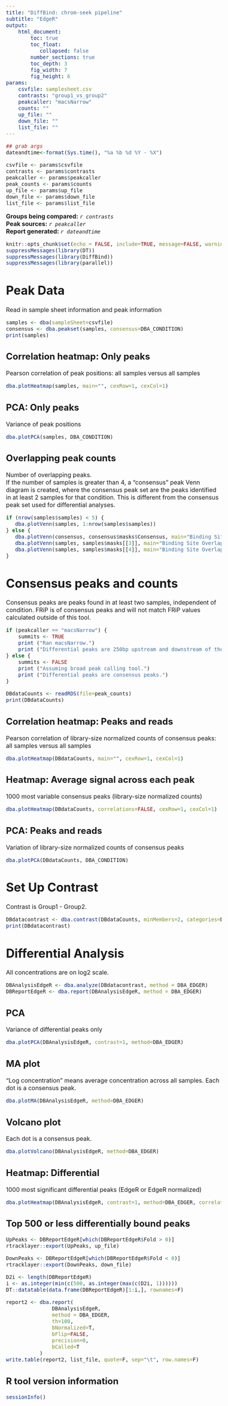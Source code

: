 ```yaml
---
title: "DiffBind: chrom-seek pipeline"
subtitle: "EdgeR"
output: 
    html_document:
        toc: true
        toc_float:
           collapsed: false
        number_sections: true
        toc_depth: 3
        fig_width: 7
        fig_height: 6
params:
    csvfile: samplesheet.csv
    contrasts: "group1_vs_group2"
    peakcaller: "macsNarrow"
    counts: ""
    up_file: ""
    down_file: ""     
    list_file: ""
---
```


<style type="text/css">
    body {
        font-size: 12pt;
    }
</style>

```r
## grab args
dateandtime<-format(Sys.time(), "%a %b %d %Y - %X")

csvfile <- params$csvfile
contrasts <- params$contrasts
peakcaller <- params$peakcaller
peak_counts <- params$counts
up_file <- params$up_file
down_file <- params$down_file
list_file <- params$list_file
```

**Groups being compared:**
    *`r contrasts`*  
**Peak sources:**
    *`r peakcaller`*  
**Report generated:** 
    *`r dateandtime`*  

```r
knitr::opts_chunk$set(echo = FALSE, include=TRUE, message=FALSE, warning=FALSE, error=FALSE)
suppressMessages(library(DT))
suppressMessages(library(DiffBind))
suppressMessages(library(parallel))
```

# Peak Data
Read in sample sheet information and peak information
```r
samples <- dba(sampleSheet=csvfile)
consensus <- dba.peakset(samples, consensus=DBA_CONDITION)
print(samples)
```

## Correlation heatmap: Only peaks
Pearson correlation of peak positions: all samples versus all samples  
```r
dba.plotHeatmap(samples, main="", cexRow=1, cexCol=1)
```

## PCA: Only peaks
Variance of peak positions  
```r
dba.plotPCA(samples, DBA_CONDITION)
```

## Overlapping peak counts
Number of overlapping peaks.  
If the number of samples is greater than 4, a "consensus" peak Venn diagram is created, where
the consensus peak set are the peaks identified in at least 2 samples for that condition. This is different
from the consensus peak set used for differential analyses.
```r
if (nrow(samples$samples) < 5) {
   dba.plotVenn(samples, 1:nrow(samples$samples)) 
} else {
   dba.plotVenn(consensus, consensus$masks$Consensus, main="Binding Site Overlaps: 'consensus', comparing between groups")
   dba.plotVenn(samples, samples$masks[[3]], main="Binding Site Overlaps: samples in Group1")
   dba.plotVenn(samples, samples$masks[[4]], main="Binding Site Overlaps: samples in Group2")
}
```

# Consensus peaks and counts
Consensus peaks are peaks found in at least two samples, independent of condition.
FRiP is of consensus peaks and will not match FRiP values calculated outside of this tool.
```r
if (peakcaller == "macsNarrow") {
    summits <- TRUE
    print ("Ran macsNarrow.")
    print ("Differential peaks are 250bp upstream and downstream of the summits.")
} else {
    summits <- FALSE
    print ("Assuming broad peak calling tool.")
    print ("Differential peaks are consensus peaks.")
}
```

```r
DBdataCounts <- readRDS(file=peak_counts)
print(DBdataCounts)
```

## Correlation heatmap: Peaks and reads
Pearson correlation of library-size normalized counts of consensus peaks: all samples versus all samples
```r
dba.plotHeatmap(DBdataCounts, main="", cexRow=1, cexCol=1)
```

## Heatmap: Average signal across each peak
1000 most variable consensus peaks (library-size normalized counts)
```r
dba.plotHeatmap(DBdataCounts, correlations=FALSE, cexRow=1, cexCol=1)
```

## PCA: Peaks and reads
Variation of library-size normalized counts of consensus peaks
```r
dba.plotPCA(DBdataCounts, DBA_CONDITION)
```

# Set Up Contrast
Contrast is Group1 - Group2.
```r
DBdatacontrast <- dba.contrast(DBdataCounts, minMembers=2, categories=DBA_CONDITION)
print(DBdatacontrast)
```

# Differential Analysis
All concentrations are on log2 scale.

```r
DBAnalysisEdgeR <- dba.analyze(DBdatacontrast, method = DBA_EDGER)
DBReportEdgeR <- dba.report(DBAnalysisEdgeR, method = DBA_EDGER)
```

## PCA
Variance of differential peaks only

```r
dba.plotPCA(DBAnalysisEdgeR, contrast=1, method=DBA_EDGER)
```

## MA plot
"Log concentration" means average concentration across all samples.
Each dot is a consensus peak.

```r
dba.plotMA(DBAnalysisEdgeR, method=DBA_EDGER)
```

## Volcano plot
Each dot is a consensus peak.

```r
dba.plotVolcano(DBAnalysisEdgeR, method=DBA_EDGER)
```


## Heatmap: Differential
1000 most significant differential peaks (EdgeR or EdgeR normalized)

```r
dba.plotHeatmap(DBAnalysisEdgeR, contrast=1, method=DBA_EDGER, correlations=FALSE, margin=20, cexRow=1, cexCol=1)
```

## Top 500 or less differentially bound peaks 

```r
UpPeaks <- DBReportEdgeR[which(DBReportEdgeR$Fold > 0)]
rtracklayer::export(UpPeaks, up_file)

DownPeaks <- DBReportEdgeR[which(DBReportEdgeR$Fold < 0)]
rtracklayer::export(DownPeaks, down_file)

D2i <- length(DBReportEdgeR)
i <- as.integer(min(c(500, as.integer(max(c(D2i, 1))))))
DT::datatable(data.frame(DBReportEdgeR)[1:i,], rownames=F)

report2 <- dba.report(
               DBAnalysisEdgeR,
               method = DBA_EDGER,
               th=100,
               bNormalized=T,
               bFlip=FALSE,
               precision=0,
               bCalled=T
           )
write.table(report2, list_file, quote=F, sep="\t", row.names=F)
```


## R tool version information
```r
sessionInfo()
```

<div class="tocify-extend-page" data-unique="tocify-extend-page" style="height: 0;"></div>